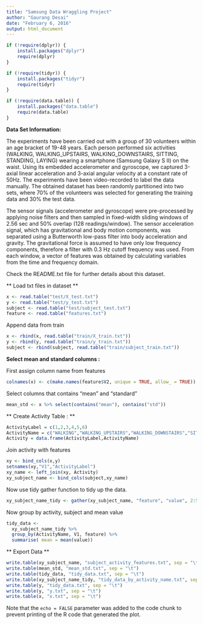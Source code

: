 ```yaml
---
title: "Samsung Data Wraggling Project"
author: "Gaurang Desai"
date: "February 6, 2016"
output: html_document
---
```


```r

if (!require(dplyr)) {
    install.packages("dplyr")
    require(dplyr)
}

if (!require(tidyr)) {
    install.packages("tidyr")
    require(tidyr)
}

if (!require(data.table)) {
    install.packages("data.table")
    require(data.table)
}

```
**Data Set Information:**

The experiments have been carried out with a group of 30 volunteers within an age bracket of 19-48 years. Each person performed six activities (WALKING, WALKING_UPSTAIRS, WALKING_DOWNSTAIRS, SITTING, STANDING, LAYING) wearing a smartphone (Samsung Galaxy S II) on the waist. Using its embedded accelerometer and gyroscope, we captured 3-axial linear acceleration and 3-axial angular velocity at a constant rate of 50Hz. The experiments have been video-recorded to label the data manually. The obtained dataset has been randomly partitioned into two sets, where 70% of the volunteers was selected for generating the training data and 30% the test data. 

The sensor signals (accelerometer and gyroscope) were pre-processed by applying noise filters and then sampled in fixed-width sliding windows of 2.56 sec and 50% overlap (128 readings/window). The sensor acceleration signal, which has gravitational and body motion components, was separated using a Butterworth low-pass filter into body acceleration and gravity. The gravitational force is assumed to have only low frequency components, therefore a filter with 0.3 Hz cutoff frequency was used. From each window, a vector of features was obtained by calculating variables from the time and frequency domain.

Check the README.txt file for further details about this dataset. 

** Load txt files in dataset **

```r

x <- read.table("test/X_test.txt")
y <- read.table("test/y_test.txt")
subject <- read.table("test/subject_test.txt")
feature <- read.table("features.txt")

```

Append data from train

```r

x <- rbind(x, read.table("train/X_train.txt"))
y <- rbind(y, read.table("train/y_train.txt"))
subject <- rbind(subject, read.table("train/subject_train.txt"))

```

**Select mean and standard columns : **

First assign column name from features

```r
colnames(x) <- c(make.names(feature$V2, unique = TRUE, allow_ = TRUE))
```

Select columns that contains "mean" and "standard"

```r
mean_std <- x %>% select(contains("mean"), contains("std"))
```

** Create Activity Table : **

```r

ActivityLabel = c(1,2,3,4,5,6)
ActivityName = c("WALKING","WALKING_UPSTAIRS","WALKING_DOWNSTAIRS","SITTING","STANDING","LAYING")
Activity = data.frame(ActivityLabel,ActivityName)

```

Join activity with features

```r

xy <- bind_cols(x,y)
setnames(xy,"V1","ActivityLabel")
xy_name <- left_join(xy, Activity)
xy_subject_name <- bind_cols(subject,xy_name)

```

Now use tidy gather function to tidy up the data.

```r
xy_subject_name_tidy <- gather(xy_subject_name, "feature", "value", 2:562)
```

Now group by activity, subject and mean value

```r

tidy_data <- 
  xy_subject_name_tidy %>% 
  group_by(ActivityName, V1, feature) %>% 
  summarise( mean = mean(value))

```

** Export Data **

```r
write.table(xy_subject_name, "subject_activity_features.txt", sep = "\t")
write.table(mean_std, "mean_std.txt", sep = "\t")
write.table(tidy_data, "tidy_data.txt", sep = "\t")
write.table(xy_subject_name_tidy, "tidy_data_by_activity_name.txt", sep = "\t")
write.table(y, "tidy_data.txt", sep = "\t")
write.table(y, "y.txt", sep = "\t")
write.table(x, "x.txt", sep = "\t")


```
Note that the `echo = FALSE` parameter was added to the code chunk to prevent printing of the R code that generated the plot.
